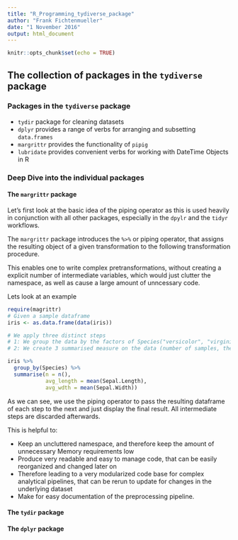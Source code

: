 ```yaml
---
title: "R_Programming_tydiverse_package"
author: "Frank Fichtenmueller"
date: "1 November 2016"
output: html_document
---
```


```r
knitr::opts_chunk$set(echo = TRUE)
```

## The collection of packages in the `tydiverse` package

### Packages in the `tydiverse` package
* `tydir` package for cleaning datasets
* `dplyr` provides a range of verbs for arranging and subsetting `data.frames`
* `margrittr` provides the functionality of `pipig`
* `lubridate` provides convenient verbs for working with DateTime Objects in R


### Deep Dive into the individual packages

#### The `margrittr` package

Let's first look at the basic idea of the piping operator as this is used heavily in conjunction with all other packages, especially
in the `dpylr` and the `tidyr` workflows. 

The `margrittr` package introduces the `%>%` or piping operator, that assigns the resulting object of a given transformation to the 
following transformation procedure. 

This enables one to write complex pretransformations, without creating a explicit number of intermediate variables, which would just clutter
the namespace, as well as cause a large amount of unncessary code. 

Lets look at an example
```r
require(magrittr)
# Given a sample dataframe
iris <- as.data.frame(data(iris))

# We apply three distinct steps 
# 1: We group the data by the factors of Species("versicolor", "virginica", "setosa")
# 2: We create 3 summarised measure on the data (number of samples, the mean Sepal Lenght, and the mean Sepal Width)

iris %>% 
  group_by(Species) %>% 
  summarise(n = n(), 
            avg_length = mean(Sepal.Length), 
            avg_wdth = mean(Sepal.Width))

```

As we can see, we use the piping operator to pass the resulting dataframe of each step to the next and just display the final
result. All intermediate steps are discarded afterwards. 

This is helpful to:

* Keep an uncluttered namespace, and therefore keep the amount of unnecessary Memory requirements low
* Produce very readable and easy to manage code, that can be easily reorganized and changed later on
* Therefore leading to a very modularized code base for complex analytical pipelines, that can be rerun to update for changes in the underlying dataset
* Make for easy documentation of the preprocessing pipeline.



#### The `tydir` package



#### The `dplyr` package





